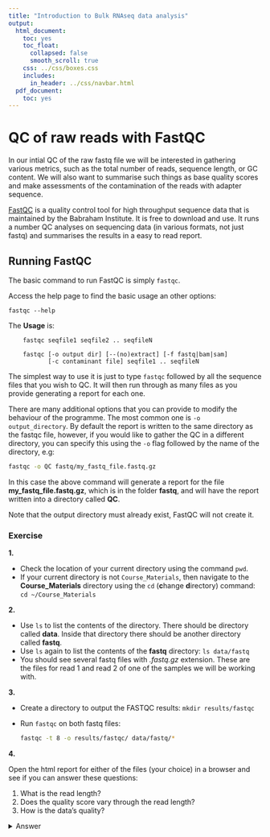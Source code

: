 ```yaml
---
title: "Introduction to Bulk RNAseq data analysis"
output:
  html_document:
    toc: yes
    toc_float:
      collapsed: false
      smooth_scroll: true
    css: ../css/boxes.css
    includes:
      in_header: ../css/navbar.html
  pdf_document:
    toc: yes
---
```


# QC of raw reads with FastQC

In our intial QC of the raw fastq file we will be interested in gathering
various metrics, such as the total number of reads, sequence length, or GC
content.  We will also want to summarise such things as base quality scores and
make assessments of the contamination of the reads with adapter sequence. 

[FastQC](https://www.bioinformatics.babraham.ac.uk/projects/fastqc/) is a
quality control tool for high throughput sequence data that is maintained
by the Babraham Institute. It is free to download and use. It runs a number
QC analyses on sequencing data (in various formats, not just fastq) and 
summarises the results in a easy to read report.

## Running FastQC

The basic command to run FastQC is simply `fastqc`. 

Access the help page to find the basic usage an other options:

`fastqc --help`

The **Usage** is:

```
	fastqc seqfile1 seqfile2 .. seqfileN

    fastqc [-o output dir] [--(no)extract] [-f fastq|bam|sam]
           [-c contaminant file] seqfile1 .. seqfileN
```

The simplest way to use it is just to type `fastqc` followed by all the sequence 
files that you wish to QC. It will then run through as many files as you provide 
generating a report for each one.

There are many additional options that you can provide to modify the behaviour
of the programme. The most common one is `-o output_directory`. By default the
report is written to the same directory as the fastqc file, however, if you
would like to gather the QC in a different directory, you can specify this
using the `-o` flag followed by the name of the directory, e.g:

```bash
fastqc -o QC fastq/my_fastq_file.fastq.gz
```

In this case the above command will generate a report for the file
**my_fastq_file.fastq.gz**, which is in the folder **fastq**, and will have the
report written into a directory called **QC**.

Note that the output directory must already exist, FastQC will not create it.

### Exercise

:::exercise

**1.** 

* Check the location of your current directory using the command `pwd`.
* If your current directory is not `Course_Materials`, then navigate to the **Course_Materials** directory using the `cd` (**c**hange **d**irectory) command: `cd ~/Course_Materials`

**2.** 

- Use `ls` to list the contents of the directory. There should be directory called **data**. Inside that directory there should be another directory called **fastq**.
- Use `ls` again to list the contents of the **fastq** directory: `ls data/fastq`
- You should see several fastq files with *.fastq.gz* extension. These are the files for read 1 and read 2 of one of the samples we will be working with.

**3.** 

- Create a directory to output the FASTQC results: `mkdir results/fastqc`
- Run `fastqc` on both fastq files: 

    ```bash
    fastqc -t 8 -o results/fastqc/ data/fastq/*
    ```

**4.** 

Open the html report for either of the files (your choice) in a browser and see if you can answer these questions:

1. What is the read length?
2. Does the quality score vary through the read length?
3. How is the data's quality?

<details><summary>Answer</summary>

**1.**

In our case, running `pwd` gave: 

```
/home/ubuntu
```

This suggests we are in our home directory (our username was "ubuntu"). 
So, we need to navigate to our "Course_Materials" directory with: 

```bash
cd ~/Course_Materials
```

**2.**

Once we're in that directory, we ran `ls`, which showed: 

```
data  preprocessed  references  results
```

These directories contain several files we will use throghout the course. 
We can the see "fastq" directory inside "data" as mentioned.
We can list its contents with: 

```bash
ls data/fastq
```

```
SRR7657872_1.downsampled.fastq.gz  SRR7657876_1.downsampled.fastq.gz
SRR7657872_2.downsampled.fastq.gz  SRR7657876_2.downsampled.fastq.gz
SRR7657874_1.downsampled.fastq.gz  SRR7657877_1.downsampled.fastq.gz
SRR7657874_2.downsampled.fastq.gz  SRR7657877_2.downsampled.fastq.gz
```

These are the FASTQ files (compressed with the gzip program, thus the `.gz` extension at the end).
For each sample we have files for the two read pairs, with suffix "_1" and "_2".

**3.**

Running the FASTQC command given, we obtain information about the analysis progress printed on the terminal: 

```
TODO
```

Once the analysis completes, we can see the files generated in the output folder: 

```bash
ls results/fastqc
```

```
TODO
```

**4.**

We can open one of the HTML reports on our browser and answer the questions: 

1. What is the read length?
   * 150 bp 
2. Does the quality score vary through the read length?
   * Yes, the first few bases and the last few bases are typically of lower quality. This is particularly apparent if we look at the QC report for read 2.
3. How is the data's quality?
   * Overall, the quality seems good. 
</details>

:::
